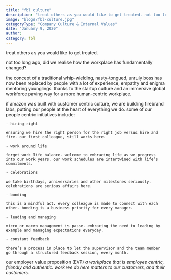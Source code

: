 ```yaml
---
title: "fbl culture"
description: "treat others as you would like to get treated. not too long ago, did we realise how the workplace has fundamentally changed?"
image: "blogs/fbl-culture.jpg"
categoryType: "Company Culture & Internal Values"
date: "January 9, 2020"
author:
category: fbl
---
```


treat others as you would like to get treated.

not too long ago, did we realise how the workplace has fundamentally changed?

the concept of a traditional whip-wielding, nasty-tongued, unruly boss has now been replaced by people with a lot of experience, empathy and enigma mentoring younglings. thanks to the startup culture and an immersive global workforce paving way for a more human-centric workplace.

if amazon was built with customer centric culture, we are building firebrand labs, putting our people at the heart of everything we do. some of our people centric initiatives include:

    - hiring right

    ensuring we hire the right person for the right job versus hire and fire. our first colleague, still works here.

    - work around life

    forget work life balance. welcome to embracing life as we progress into our work years. our work schedules are intertwined with life’s commitments.

    - celebrations

    we take birthdays, anniversaries and other milestones seriously. celebrations are serious affairs here.

    - bonding

    this is a mindful act. every colleague is made to connect with each other. bonding is a business priority for every manager.

    - leading and managing

    micro or macro management is passe. embracing the need to leading by example and managing expectations everyday.

    - constant feedback

    there’s a process in place to let the supervisor and the team member go through a structured feedback session, every month.

our employer value proposition (EVP)
_a workplace that is employee centric, friendly and authentic. work we do here matters to our customers, and their customers._
